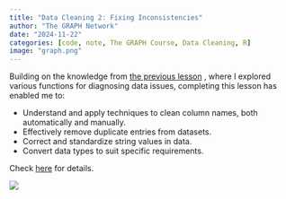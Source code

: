 ```yaml
---
title: "Data Cleaning 2: Fixing Inconsistencies"
author: "The GRAPH Network"
date: "2024-11-22"
categories: [code, note, The GRAPH Course, Data Cleaning, R]
image: "graph.png"
---
```


Building on the knowledge from [the previous lesson](https://lawaloa.github.io/data_clean_1/){target="_blank"} , where I explored various functions for diagnosing data issues, completing this lesson has enabled me to:

-   Understand and apply techniques to clean column names, both automatically and manually.
-   Effectively remove duplicate entries from datasets.
-   Correct and standardize string values in data.
-   Convert data types to suit specific requirements.

Check [here](https://lawaloa.github.io/data_clean_2/){target="_blank"} for details.

![](graph.png)
